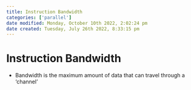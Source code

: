 ```yaml
---
title: Instruction Bandwidth
categories: ['parallel']
date modified: Monday, October 10th 2022, 2:02:24 pm
date created: Tuesday, July 26th 2022, 8:33:15 pm
---
```


# Instruction Bandwidth
- Bandwidth is the maximum amount of data that can travel through a 'channel'



